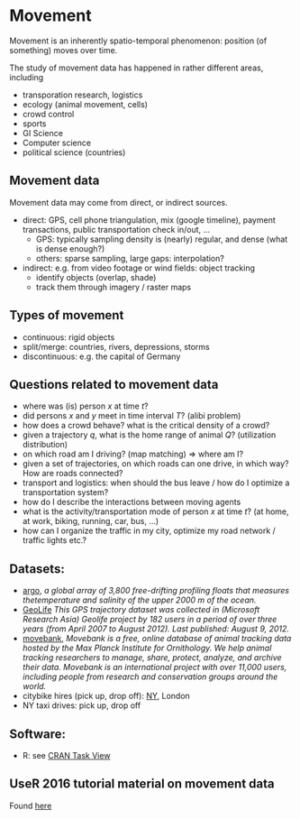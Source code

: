 # Movement

Movement is an inherently spatio-temporal phenomenon: position
(of something) moves over time.

The study of movement data has happened in rather different areas, including

* transporation research, logistics
* ecology (animal movement, cells)
* crowd control
* sports
* GI Science
* Computer science
* political science (countries)

## Movement data

Movement data may come from direct, or indirect sources.

* direct: GPS, cell phone triangulation, mix (google timeline), payment transactions, public transportation check in/out, ...
   - GPS: typically sampling density is (nearly) regular, and dense (what is dense enough?)
   - others: sparse sampling, large gaps: interpolation?
* indirect: e.g. from video footage or wind fields: object tracking
   - identify objects (overlap, shade)
   - track them through imagery / raster maps

## Types of movement

* continuous: rigid objects
* split/merge: countries, rivers, depressions, storms
* discontinuous: e.g. the capital of Germany

## Questions related to movement data

* where was (is) person $x$ at time $t$?
* did persons $x$ and $y$ meet in time interval $T$? (alibi problem)
* how does a crowd behave? what is the critical density of a crowd?
* given a trajectory $q$, what is the home range of animal $Q$? (utilization distribution)
* on which road am I driving? (map matching) $\Rightarrow$ where am I?
* given a set of trajectories, on which roads can one drive, in which way? How are roads connected?
* transport and logistics: when should the bus leave / how do I optimize a transportation system?
* how do I describe the interactions between moving agents
* what is the activity/transportation mode of person $x$ at time $t$? (at home, at work, biking, running, car, bus, ...)
* how can I organize the traffic in my city, optimize my road network / traffic lights etc.?


## Datasets:

* [argo](http://www-argo.ucsd.edu/index.html), _a global array of 3,800 free-drifting profiling floats that measures thetemperature and salinity of the upper 2000 m of the ocean._
* [GeoLife](https://www.microsoft.com/en-us/download/details.aspx?id=52367) _This GPS trajectory dataset was collected in (Microsoft Research Asia) Geolife project by 182 users in a period of over three years (from April 2007 to August 2012). Last published: August 9, 2012._
* [movebank](https://www.movebank.org/), _Movebank is a free, online database of animal tracking data hosted by the Max Planck Institute for Ornithology. We help animal tracking researchers to manage, share, protect, analyze, and archive their data. Movebank is an international project with over 11,000 users, including people from research and conservation groups around the world._
* citybike hires (pick up, drop off): [NY](https://www.citibikenyc.com/system-data), London
* NY taxi drives: pick up, drop off

## Software:

* R: see [CRAN Task View](https://cran.r-project.org/web/views/SpatioTemporal.html)

## UseR 2016 tutorial material on movement data

Found [here](https://edzer.github.io/UseR2016/#movement-data)
